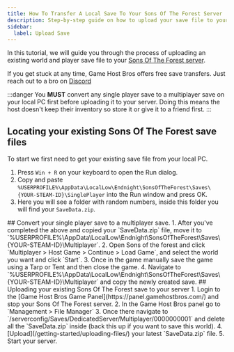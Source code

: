 ```yaml
---
title: How To Transfer A Local Save To Your Sons Of The Forest Server
description: Step-by-step guide on how to upload your save file to your Sons Of The Forest server.
sidebar:
  label: Upload Save
---
```


In this tutorial, we will guide you through the process of uploading an existing world and player save file to your [Sons Of The Forest server](https://www.gamehostbros.com/sons-of-the-forest-server-hosting/).

If you get stuck at any time, Game Host Bros offers free save transfers. Just reach out to a bro on [Discord](https://discord.gg/FN4XgbAwzr)

:::danger
You **MUST** convert any single player save to a multiplayer save on your local PC first before uploading it to your server. Doing this means the host doesn't keep their inventory so store it or give it to a friend first.
:::

## Locating your existing Sons Of The Forest save files
To start we first need to get your existing save file from your local PC.
<Steps>
1. Press `Win + R` on your keyboard to open the Run dialog.
2. Copy and paste `%USERPROFILE%\AppData\LocalLow\Endnight\SonsOfTheForest\Saves\{YOUR-STEAM-ID}\SinglePlayer` into the Run window and press OK.
3. Here you will see a folder with random numbers, inside this folder you will find your `SaveData.zip`.
</Steps>
## Convert your single player save to a multiplayer save.
<Steps>
1. After you've completed the above and copied your `SaveData.zip` file, move it to `%USERPROFILE%\AppData\LocalLow\Endnight\SonsOfTheForest\Saves\{YOUR-STEAM-ID}\Multiplayer`.
2. Open Sons of the forest and click `Multiplayer > Host Game > Continue > Load Game`, and select the world you want and click `Start`.
3. Once in the game manually save the game using a Tarp or Tent and then close the game.
4. Navigate to `%USERPROFILE%\AppData\LocalLow\Endnight\SonsOfTheForest\Saves\{YOUR-STEAM-ID}\Multiplayer` and copy the newly created save.
</Steps>
## Uploading your existing Sons Of The Forest save to your server
<Steps>
1. Login to the [Game Host Bros Game Panel](https://panel.gamehostbros.com/) and stop your Sons Of The Forest server.
2. In the Game Host Bros panel go to `Management > File Manager`
3. Once there navigate to `/serverconfig/Saves/DedicatedServer/Multiplayer/0000000001` and delete all the `SaveData.zip` inside (back this up if you want to save this world).
4. [Upload](/getting-started/uploading-files/) your latest `SaveData.zip` file.
5. Start your server.
</Steps>

